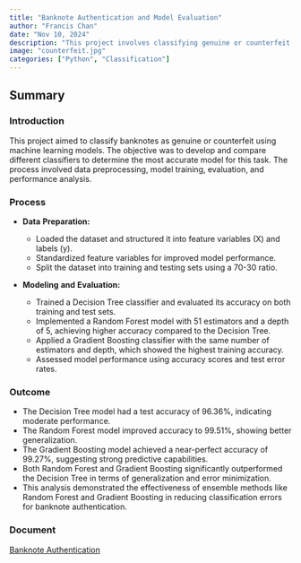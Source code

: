```yaml
---
title: "Banknote Authentication and Model Evaluation"
author: "Francis Chan"
date: "Nov 10, 2024"
description: "This project involves classifying genuine or counterfeit banknotes."
image: "counterfeit.jpg"
categories: ["Python", "Classification"]
---
```


## Summary

### Introduction

This project aimed to classify banknotes as genuine or counterfeit using machine learning models. The objective was to develop and compare different classifiers to determine the most accurate model for this task. The process involved data preprocessing, model training, evaluation, and performance analysis.

### Process

-   **Data** **Preparation:**

    -   Loaded the dataset and structured it into feature variables (X) and labels (y).
    -   Standardized feature variables for improved model performance.
    -   Split the dataset into training and testing sets using a 70-30 ratio.

-   **Modeling** **and** **Evaluation:**

    -   Trained a Decision Tree classifier and evaluated its accuracy on both training and test sets.
    -   Implemented a Random Forest model with 51 estimators and a depth of 5, achieving higher accuracy compared to the Decision Tree.
    -   Applied a Gradient Boosting classifier with the same number of estimators and depth, which showed the highest training accuracy.
    -   Assessed model performance using accuracy scores and test error rates.

### Outcome

-   The Decision Tree model had a test accuracy of 96.36%, indicating moderate performance.
-   The Random Forest model improved accuracy to 99.51%, showing better generalization.
-   The Gradient Boosting model achieved a near-perfect accuracy of 99.27%, suggesting strong predictive capabilities.
-   Both Random Forest and Gradient Boosting significantly outperformed the Decision Tree in terms of generalization and error minimization.
-   This analysis demonstrated the effectiveness of ensemble methods like Random Forest and Gradient Boosting in reducing classification errors for banknote authentication.

### Document

[Banknote Authentication](/projects/banknote_auth.pdf)
